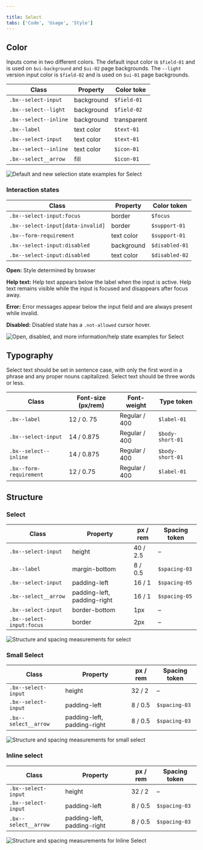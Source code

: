 ```yaml
---

title: Select
tabs: ['Code', 'Usage', 'Style']
---
```


## Color

Inputs come in two different colors. The default input color is `$field-01` and is used on `$ui-background` and `$ui-02` page backgrounds. The `--light` version input color is `$field-02` and is used on `$ui-01` page backgrounds.

| Class                                  | Property   | Color toke    |
| -------------------------------------- | ---------- | ------------- |
| `.bx--select-input`                    | background | `$field-01`   |
| `.bx--select--light`                   | background | `$field-02`   |
| `.bx--select--inline`                  | background | transparent   |
| `.bx--label`                           | text color | `$text-01`    |
| `.bx--select-input`                    | text color | `$text-01`    |
| `.bx--select--inline`                  | text color | `$icon-01`    |
| `.bx--select__arrow`                   | fill       | `$icon-01`    |



![Default and new selection state examples for Select](images/select-style-1.png)



### Interaction states

| Class                                                | Property      | Color token   |
| ---------------------------------------------------- | ------------- | ------------- |
| `.bx--select-input:focus`                            | border        | `$focus`      |
| `.bx--select-input[data-invalid]`                    | border        | `$support-01` |
| `.bx--form-requirement`                              | text color    | `$support-01` |
| `.bx--select-input:disabled`                         | background    | `$disabled-01`|
| `.bx--select-input:disabled`                         | text color    | `$disabled-02`|


**Open:** Style determined by browser

**Help text:** Help text appears below the label when the input is active. Help text remains visible while the input is focused and disappears after focus away.

**Error:** Error messages appear below the input field and are always present while invalid.

**Disabled:** Disabled state has a `.not-allowed` cursor hover.



![Open, disabled, and more information/help state examples for Select](images/select-style-3.png)



## Typography

Select text should be set in sentence case, with only the first word in a phrase and any proper nouns capitalized. Select text should be three words or less.

| Class                                  | Font-size (px/rem) | Font-weight     | Type token          |
| -------------------------------------- | ------------------ | --------------- | ------------------- |
| `.bx--label`                           | 12 / 0. 75         | Regular / 400   | `$label-01`         |
| `.bx--select-input`                    | 14 / 0.875         | Regular / 400   | `$body-short-01`    |
| `.bx--select--inline`                  | 14 / 0.875         | Regular / 400   | `$body-short-01`    |
| `.bx--form-requirement`                | 12 / 0.75          | Regular / 400   | `$label-01`         |

## Structure

### Select

| Class                     | Property      | px / rem | Spacing token |
| ------------------------- | ------------- | -------- | ------------- |
| `.bx--select-input`       | height        | 40 / 2.5 | –             |
| `.bx--label`              | margin-bottom | 8 / 0.5  | `$spacing-03` |
| `.bx--select-input`       | padding-left  | 16 / 1   | `$spacing-05` |
| `.bx--select__arrow`      | padding-left, padding-right  | 16 / 1   | `$spacing-05` |
| `.bx--select-input`       | border-bottom | 1px      | –             |
| `.bx--select-input:focus` | border        | 2px      | –             |



![Structure and spacing measurements for select](images/select-style-2.png)



### Small Select

| Class               | Property                    | px / rem | Spacing token |
| ------------------- | --------------------------- | -------- | ------------- |
| `.bx--select-input` | height                      | 32 / 2   | –             |
| `.bx--select-input` | padding-left                | 8 / 0.5  | `$spacing-03` |
| `.bx--select__arrow`| padding-left, padding-right | 8 / 0.5  | `$spacing-03` |



![Structure and spacing measurements for small select](images/select-style-4.png)



### Inline select

| Class                 | Property                    | px / rem | Spacing token |
| --------------------- | --------------------------- | -------- | ------------- |
| `.bx--select-input`   | height                      | 32 / 2   | –             |
| `.bx--select-input`   | padding-left                | 8 / 0.5  | `$spacing-03` |
| `.bx--select__arrow`  | padding-left, padding-right | 8 / 0.5  | `$spacing-03` |



![Structure and spacing measurements for Inline Select](images/select-style-6.png)


